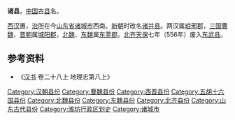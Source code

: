 '''诸县'''，[[中国|中国]]古[[县|县]]名。

[[西汉|西汉]]置，[[治所|治所]]在今[[山东省|山东省]][[诸城市|诸城市]]西南。[[新朝|新朝]]时改名[[诸并县|诸并县]]。两汉属[[琅邪郡|琅邪郡]]，[[三国|三国]][[曹魏|曹魏]]、[[晋朝|晋朝]]属[[城阳郡|城阳郡]]，[[北魏|北魏]]、[[东魏|东魏]]属[[东莞郡|东莞郡]]。[[北齐|北齐]][[天保_(北齐)|天保]]七年（556年）废入[[东武县|东武县]]。

== 参考资料 ==
*《[[汉书|汉书]] 卷二十八上 地理志第八上》

{{山东行政区划小作品}}
{{DEFAULTSORT:Z}}
[[Category:汉朝县份|Category:汉朝县份]]
[[Category:曹魏县份|Category:曹魏县份]]
[[Category:西晋县份|Category:西晋县份]]
[[Category:五胡十六国县份|Category:五胡十六国县份]]
[[Category:北魏县份|Category:北魏县份]]
[[Category:东魏县份|Category:东魏县份]]
[[Category:北齐县份|Category:北齐县份]]
[[Category:山东古代县份|Category:山东古代县份]]
[[Category:潍坊行政区划史|Category:潍坊行政区划史]]
[[Category:诸城市|Category:诸城市]]